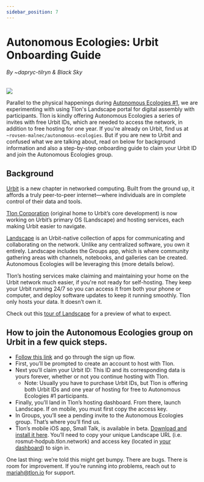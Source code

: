 ```yaml
---
sidebar_position: 7
---
```




# Autonomous Ecologies: Urbit Onboarding Guide
###### By ~dapryc-tilryn & Black Sky
<ImgUp className="img-up" />
<div class="header"><img src={Header} /></div>
<ImgDown className="img-down" />

Parallel to the physical happenings during [Autonomous Ecologies #1](autonomousecologies.xyz), we are experimenting with using Tlon's Landscape portal for digital assembly with participants. Tlon is kindly offering Autonomous Ecologies a series of invites with free Urbit IDs, which are needed to access the network, in addition to free hosting for one year. If you're already on Urbit, find us at `~rovsen-malnec/autonomous-ecologies`. But if you are new to Urbit and confused what we are talking about, read on below for background information and also a step-by-step onboarding guide to claim your Urbit ID and join the Autonomous Ecologies group. 


## Background

[Urbit](https://urbit.org/) is a new chapter in networked computing. Built from the ground up, it affords a truly peer-to-peer internet—where individuals are in complete control of their data and tools.

[Tlon Corporation](https://tlon.io/) (original home to Urbit’s core development) is now working on Urbit’s primary OS (Landscape) and hosting services, each making Urbit easier to navigate.

[Landscape](https://tlon.io/landscape) is an Urbit-native collection of apps for communicating and collaborating on the network. Unlike any centralized software, you own it entirely. Landscape includes the Groups app, which is where community gathering areas with channels, notebooks, and galleries can be created. Autonomous Ecologies will be leveraging this (more details below).

Tlon’s hosting services make claiming and maintaining your home on the Urbit network much easier, if you're not ready for self-hosting. They keep your Urbit running 24/7 so you can access it from both your phone or computer, and deploy software updates to keep it running smoothly. Tlon only hosts your data. It doesn’t own it.  

Check out this [tour of Landscape](https://www.youtube.com/watch?v=jje8xk21gpk) for a preview of what to expect. 

## How to join the Autonomous Ecologies group on Urbit in a few quick steps. 

* [Follow this link](https://tlon.network/landing/autonomous-ecologies/baad387e-0bbb-4635-9606-9d1c2202c93b) and go through the sign up flow. 
* First, you’ll be prompted to create an account to host with Tlon. 
* Next you’ll claim your Urbit ID: This ID and its corresponding data is yours forever, whether or not you continue hosting with Tlon. 
    * Note: Usually you have to purchase Urbit IDs, but Tlon is offering both Urbit IDs and one year of hosting for free to Autonomous Ecologies #1 participants.
* Finally, you’ll land in Tlon’s hosting dashboard. From there, launch Landscape. If on mobile, you must first copy the access key.
* In Groups, you’ll see a pending invite to the Autonomous Ecologies group. That’s where you’ll find us. 
* Tlon’s mobile iOS app, Small Talk, is available in beta. [Download and install it here](https://testflight.apple.com/join/Yzj1SxSH). You’ll need to copy your unique Landscape URL (i.e. rosmut-hodpub.tlon.network) and access key (located in [your dashboard](https://tlon.network/dashboard)) to sign in.

One last thing: we’re told this might get bumpy. There are bugs. There is room for improvement. If you’re running into problems, reach out to mariah@tlon.io for support.